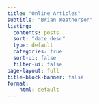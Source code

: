 ```yaml
---
title: "Online Articles"
subtitle: "Brian Weatherson"
listing:
  contents: posts
  sort: "date desc"
  type: default
  categories: true
  sort-ui: false
  filter-ui: false
page-layout: full
title-block-banner: false
format:
    html: default
---
```



